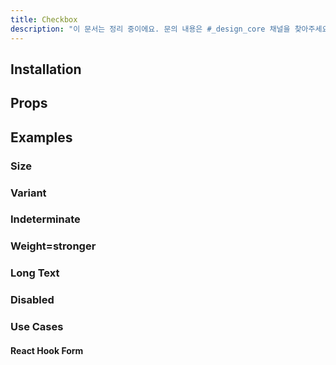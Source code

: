 ```yaml
---
title: Checkbox
description: "이 문서는 정리 중이에요. 문의 내용은 #_design_core 채널을 찾아주세요."
---
```


<ComponentExample name="checkbox-preview" />

## Installation

<Installation name="checkbox" />

## Props

<ReactTypeTable path="./registry/ui/checkbox.tsx" name="CheckboxProps" />

## Examples

### Size

<ComponentExample name="checkbox-size" />

### Variant

<ComponentExample name="checkbox-variant" />

### Indeterminate

<ComponentExample name="checkbox-indeterminate" />

### Weight=stronger

<ComponentExample name="checkbox-stronger" />

### Long Text

<ComponentExample name="checkbox-long-text" />

### Disabled

<ComponentExample name="checkbox-disabled" />

### Use Cases

#### React Hook Form

<ComponentExample name="checkbox-react-hook-form" />
